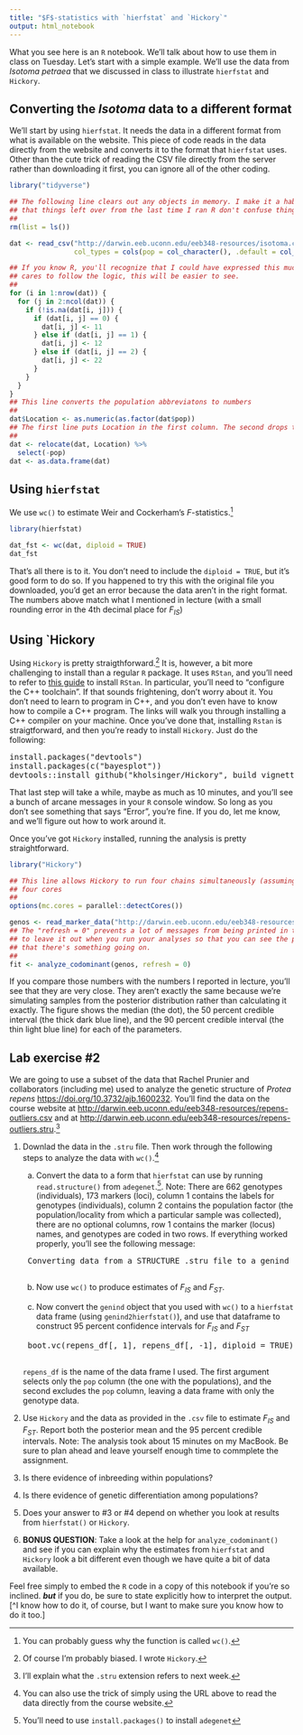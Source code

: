 ```yaml
---
title: "$F$-statistics with `hierfstat` and `Hickory`"
output: html_notebook
---
```


What you see here is an `R` notebook. We'll talk about how to use them in class on Tuesday. Let's start with a simple example. We'll use the data from *Isotoma petraea* that we discussed in class to illustrate `hierfstat` and `Hickory`. 

## Converting the *Isotoma* data to a different format

We'll start by using `hierfstat`. It needs the data in a different format from what is available on the website. This piece of code reads in the data directly from the website and converts it to the format that `hierfstat` uses. Other than the cute trick of reading the CSV file directly from the server rather than downloading it first, you can ignore all of the other coding.

```r
library("tidyverse")

## The following line clears out any objects in memory. I make it a habit to do this so that I can make sure
## that things left over from the last time I ran R don't confuse things.
##
rm(list = ls())

dat <- read_csv("http://darwin.eeb.uconn.edu/eeb348-resources/isotoma.csv",
                col_types = cols(pop = col_character(), .default = col_integer()))

## If you know R, you'll recognize that I could have expressed this much more succintly, but for anyone who
## cares to follow the logic, this will be easier to see.
##
for (i in 1:nrow(dat)) {
  for (j in 2:ncol(dat)) {
    if (!is.na(dat[i, j])) {
      if (dat[i, j] == 0) {
        dat[i, j] <- 11
      } else if (dat[i, j] == 1) {
        dat[i, j] <- 12
      } else if (dat[i, j] == 2) {
        dat[i, j] <- 22
      }
    }   
  }
}
## This line converts the population abbreviatons to numbers
##
dat$Location <- as.numeric(as.factor(dat$pop))
## The first line puts Location in the first column. The second drops the pop column.
##
dat <- relocate(dat, Location) %>%
  select(-pop)
dat <- as.data.frame(dat)
```

## Using `hierfstat`

We use `wc()` to estimate Weir and Cockerham's $F$-statistics.^[You can probably guess why the function is called `wc()`.]

```r
library(hierfstat)

dat_fst <- wc(dat, diploid = TRUE)
dat_fst
```

That's all there is to it. You don't need to include the `diploid = TRUE`, but it's good form to do so. If you happened to try this with the original file you downloaded, you'd get an error because the data aren't in the right format. The numbers above match what I mentioned in lecture (with a small rounding error in the 4th decimal place for $F_{IS}$)

## Using `Hickory

Using `Hickory` is pretty straigthforward.^[Of course I'm probably biased. I wrote `Hickory`.] It is, however, a bit more challenging to install than a regular `R` package. It uses `RStan`, and you'll need to refer to [this guide](https://github.com/stan-dev/rstan/wiki/RStan-Getting-Started) to install `RStan`. In particular, you'll need to "configure the C++ toolchain". If that sounds frightening, don't worry about it. You don't need to learn to program in C++, and you don't even have to know how to compile a C++ program. The links will walk you through installing a C++ compiler on your machine. Once you've done that, installing `Rstan` is straigtforward, and then you're ready to install `Hickory`. Just do the following:

<pre>
install.packages("devtools")
install.packages(c("bayesplot"))
devtools::install_github("kholsinger/Hickory", build_vignettes = TRUE)
</pre>

That last step will take a while, maybe as much as 10 minutes, and you'll see a bunch of arcane messages in your `R` console window. So long as you don't see something that says "Error", you're fine. If you do, let me know, and we'll figure out how to work around it.

Once you've got `Hickory` installed, running the analysis is pretty straightforward.

```r
library("Hickory")

## This line allows Hickory to run four chains simultaneously (assuming that your computer has at least)
## four cores
##
options(mc.cores = parallel::detectCores())

genos <- read_marker_data("http://darwin.eeb.uconn.edu/eeb348-resources/isotoma.csv")
## The "refresh = 0" prevents a lot of messages from being printed in this document. You probably will want
## to leave it out when you run your analyses so that you can see the progress messages and be reassured
## that there's something going on.
##
fit <- analyze_codominant(genos, refresh = 0)
```

If you compare those numbers with the numbers I reported in lecture, you'll see that they are very close. They aren't exactly the same because we're simulating samples from the posterior distribution rather than calculating it exactly. The figure shows the median (the dot), the 50 percent credible interval (the thick dark blue line), and the 90 percent credible interval (the thin light blue line) for each of the parameters.

## Lab exercise #2

We are going to use a subset of the data that Rachel Prunier and collaborators (including me) used to analyze the genetic structure of *Protea repens* [https://doi.org/10.3732/ajb.1600232](https://doi.org/10.3732/ajb.1600232). You'll find the data on the course website at [http://darwin.eeb.uconn.edu/eeb348-resources/repens-outliers.csv](http://darwin.eeb.uconn.edu/eeb348-resources/repens-outliers.csv) and at [http://darwin.eeb.uconn.edu/eeb348-resources/repens-outliers.stru](http://darwin.eeb.uconn.edu/eeb348-resources/repens-outliers.stru).^[I'll explain what the `.stru` extension refers to next week.]

1. Downlad the data in the `.stru` file. Then work through the following steps to analyze the data with `wc()`.^[You can also use the trick of simply using the URL above to read the data directly from the course website.]

    a. Convert the data to a form that `hierfstat` can use by running `read.structure()` from `adegenet`.^[You'll need to use `install.packages()` to install `adegenet`]. Note: There are 662 genotypes (individuals), 173 markers (loci), column 1 contains the labels for genotypes (individuals), column 2 contains the population factor (the population/locality from which a particular sample was collected), there are no optional columns, row 1 contains the marker (locus) names, and genotypes are coded in two rows. If everything worked properly, you'll see the following message:
    
    <pre>
 Converting data from a STRUCTURE .stru file to a genind object... 
    </pre>
    
    b. Now use `wc()` to produce estimates of $F_{IS}$ and $F_{ST}$.
    
    c. Now convert the `genind` object that you used with `wc()` to a `hierfstat` data frame (using `genind2hierfstat()`), and use that dataframe to construct 95 percent confidence intervals for $F_{IS}$ and $F_{ST}$
    
    <pre>
    boot.vc(repens_df[, 1], repens_df[, -1], diploid = TRUE)$ci
    </pre>
    
    `repens_df` is the name of the data frame I used. The first argument selects only the `pop` column (the one with the populations), and the second excludes the `pop` column, leaving a data frame with only the genotype data. 
    
2. Use `Hickory` and the data as provided in the `.csv` file to estimate $F_{IS}$ and $F_{ST}$. Report both the posterior mean and the 95 percent credible intervals. Note: The analysis took about 15 minutes on my MacBook. Be sure to plan ahead and leave yourself enough time to commplete the assignment.

3. Is there evidence of inbreeding within populations? 

4. Is there evidence of genetic differentiation among populations?

5. Does your answer to #3 or #4 depend on whether you look at results from `hierfstat()` or `Hickory`.

6. **BONUS QUESTION**: Take a look at the help for `analyze_codominant()` and see if you can explain why the estimates from `hierfstat` and `Hickory` look a bit different even though we have quite a bit of data available.

Feel free simply to embed the `R` code in a copy of this notebook if you're so inclined. ***but*** if you do, be sure to state explicitly how to interpret the output.[^I know how to do it, of course, but I want to make sure you know how to do it too.] 